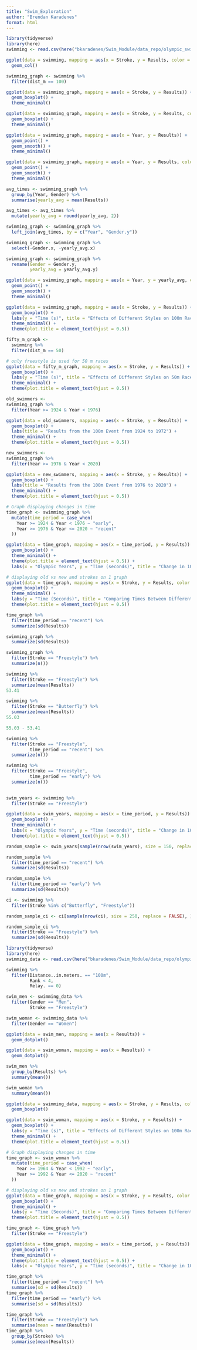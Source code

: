 ```yaml
---
title: "Swim_Exploration"
author: "Brendan Karadenes"
format: html
---
```


```r
library(tidyverse)
library(here)
swimming <- read.csv(here("bkaradenes/Swim_Module/data_repo/olympic_swimming.csv"))
```

```r
ggplot(data = swimming, mapping = aes(x = Stroke, y = Results, color = dist_m))+
  geom_col()
```

```r
swimming_graph <- swimming %>%
  filter(dist_m == 100)
```

```r
ggplot(data = swimming_graph, mapping = aes(x = Stroke, y = Results)) +
  geom_boxplot() +
  theme_minimal()
```

```r
ggplot(data = swimming_graph, mapping = aes(x = Stroke, y = Results, color = Gender)) +
  geom_boxplot() +
  theme_minimal()
```

```r
ggplot(data = swimming_graph, mapping = aes(x = Year, y = Results)) +
  geom_point() +
  geom_smooth() +
  theme_minimal()
```

```r
ggplot(data = swimming_graph, mapping = aes(x = Year, y = Results, color = Gender)) +
  geom_point() +
  geom_smooth() +
  theme_minimal()
```

```r
avg_times <- swimming_graph %>%
  group_by(Year, Gender) %>%
  summarise(yearly_avg = mean(Results)) 
```

```r
avg_times <- avg_times %>%
  mutate(yearly_avg = round(yearly_avg, 2))
```

```r
swimming_graph <- swimming_graph %>%
  left_join(avg_times, by = c("Year", "Gender.y"))
```

```r
swimming_graph <- swimming_graph %>%
  select(-Gender.x, -yearly_avg.x)
```

```r
swimming_graph <- swimming_graph %>%
  rename(Gender = Gender.y,
         yearly_avg = yearly_avg.y)
```

```r
ggplot(data = swimming_graph, mapping = aes(x = Year, y = yearly_avg, color = Gender)) +
  geom_point() +
  geom_smooth() +
  theme_minimal()
```

```r
ggplot(data = swimming_graph, mapping = aes(x = Stroke, y = Results)) +
  geom_boxplot() +
  labs(y = "Time (s)", title = "Effects of Different Styles on 100m Race Times") +
  theme_minimal() +
  theme(plot.title = element_text(hjust = 0.5))
```

```r
fifty_m_graph <-
  swimming %>%
  filter(dist_m == 50)
```

```r
# only freestyle is used for 50 m races
ggplot(data = fifty_m_graph, mapping = aes(x = Stroke, y = Results)) +
  geom_boxplot() +
  labs(y = "Time (s)", title = "Effects of Different Styles on 50m Race Times") +
  theme_minimal() +
  theme(plot.title = element_text(hjust = 0.5))
```

```r
old_swimmers <-
swimming_graph %>%
  filter(Year >= 1924 & Year < 1976)
```

```r
ggplot(data = old_swimmers, mapping = aes(x = Stroke, y = Results)) +
  geom_boxplot() +
  labs(title = "Results from the 100m Event from 1924 to 1972") +
  theme_minimal() +
  theme(plot.title = element_text(hjust = 0.5))
```

```r
new_swimmers <-
swimming_graph %>%
  filter(Year >= 1976 & Year < 2020)
```

```r
ggplot(data = new_swimmers, mapping = aes(x = Stroke, y = Results)) +
  geom_boxplot() +
  labs(title = "Results from the 100m Event from 1976 to 2020") +
  theme_minimal() +
  theme(plot.title = element_text(hjust = 0.5))
```

```r
# Graph displaying changes in time
time_graph <- swimming_graph %>%
  mutate(time_period = case_when(
    Year >= 1924 & Year < 1976 ~ "early",
    Year >= 1976 & Year <= 2020 ~ "recent"
  ))
```

```r
ggplot(data = time_graph, mapping = aes(x = time_period, y = Results)) +
  geom_boxplot() +
  theme_minimal() +
  theme(plot.title = element_text(hjust = 0.5)) +
  labs(x = "Olympic Years", y = "Time (seconds)", title = "Change in 100m Swim Times in Olympics")
```

```r
# displaying old vs new and strokes on 1 graph
ggplot(data = time_graph, mapping = aes(x = Stroke, y = Results, color = time_period)) +
  geom_boxplot() +
  theme_minimal() +
  labs(y = "Time (Seconds)", title = "Comparing Times Between Different Styles and Olympic Years") +
  theme(plot.title = element_text(hjust = 0.5))
```

```r
time_graph %>%
  filter(time_period == "recent") %>%
  summarize(sd(Results))
```

```r
swimming_graph %>%
  summarize(sd(Results))
```

```r
swimming_graph %>%
  filter(Stroke == "Freestyle") %>%
  summarize(n())
```

```r
swimming %>%
  filter(Stroke == "Freestyle") %>%
  summarize(mean(Results))
53.41
```

```r
swimming %>%
  filter(Stroke == "Butterfly") %>%
  summarize(mean(Results))
55.03
```

```r
55.03 - 53.41
```

```r
swimming %>%
  filter(Stroke == "Freestyle",
         time_period == "recent") %>%
  summarize(n())

```

```r
swimming %>%
  filter(Stroke == "Freestyle",
         time_period == "early") %>%
  summarize(n())
  
```

```r
swim_years <- swimming %>%
  filter(Stroke == "Freestyle") 
```

```r
ggplot(data = swim_years, mapping = aes(x = time_period, y = Results)) +
  geom_boxplot() +
  theme_minimal() +
  labs(x = "Olympic Years", y = "Time (seconds)", title = "Change in 100m Freestyle Times in Olympics") +
  theme(plot.title = element_text(hjust = 0.5))
```

```r
random_sample <- swim_years[sample(nrow(swim_years), size = 150, replace = FALSE), ]
```

```r
random_sample %>%
  filter(time_period == "recent") %>%
  summarize(sd(Results))

```

```r
random_sample %>%
  filter(time_period == "early") %>%
  summarize(sd(Results))
```

```r
ci <- swimming %>%
  filter(Stroke %in% c("Butterfly", "Freestyle"))
```

```r
random_sample_ci <- ci[sample(nrow(ci), size = 250, replace = FALSE), ]
```

```r
random_sample_ci %>%
  filter(Stroke == "Freestyle") %>%
  summarize(sd(Results))
```

```r
library(tidyverse)
library(here)
swimming_data <- read.csv(here("bkaradenes/Swim_Module/data_repo/olympic_swimming.csv"))
```

```r
swimming %>%
  filter(Distance..in.meters. == "100m",
         Rank < 4,
         Relay. == 0)
```

```r
swim_men <- swimming_data %>%
  filter(Gender == "Men",
         Stroke == "Freestyle")
```

```r
swim_woman <- swimming_data %>%
  filter(Gender == "Women")
```

```r
ggplot(data = swim_men, mapping = aes(x = Results)) +
  geom_dotplot()
```

```r
ggplot(data = swim_woman, mapping = aes(x = Results)) +
  geom_dotplot()
```

```r
swim_men %>%
  group_by(Results) %>%
  summary(mean())
```


```r
swim_woman %>%
  summary(mean())
```

```r
ggplot(data = swimming_data, mapping = aes(x = Stroke, y = Results, color = Gender)) +
  geom_boxplot()
```

```r
ggplot(data = swim_woman, mapping = aes(x = Stroke, y = Results)) +
  geom_boxplot() +
  labs(y = "Time (s)", title = "Effects of Different Styles on 100m Race Times") +
  theme_minimal() +
  theme(plot.title = element_text(hjust = 0.5)) 
```

```r
# Graph displaying changes in time
time_graph <- swim_woman %>%
  mutate(time_period = case_when(
    Year >= 1964 & Year < 1992 ~ "early",
    Year >= 1992 & Year <= 2020 ~ "recent"
  ))
```

```r
# displaying old vs new and strokes on 1 graph
ggplot(data = time_graph, mapping = aes(x = Stroke, y = Results, color = time_period)) +
  geom_boxplot() +
  theme_minimal() +
  labs(y = "Time (Seconds)", title = "Comparing Times Between Different Styles and Olympic Years") +
  theme(plot.title = element_text(hjust = 0.5))
```

```r
time_graph <- time_graph %>%
  filter(Stroke == "Freestyle")
```

```r
ggplot(data = time_graph, mapping = aes(x = time_period, y = Results)) +
  geom_boxplot() +
  theme_minimal() +
  theme(plot.title = element_text(hjust = 0.5)) +
  labs(x = "Olympic Years", y = "Time (seconds)", title = "Change in 100m Swim Times in Olympics")
```

```r
time_graph %>%
  filter(time_period == "recent") %>%
  summarise(sd = sd(Results))
time_graph %>%
  filter(time_period == "early") %>%
  summarise(sd = sd(Results))

```

```r
time_graph %>%
  filter(Stroke == "Freestyle") %>%
  summarise(mean = mean(Results))
time_graph %>%
  group_by(Stroke) %>%
  summarise(mean(Results))
```


